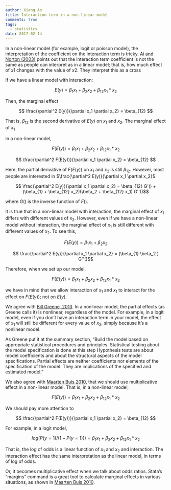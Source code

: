 ```yaml
---
author: Xiang Ao
title: Interaction term in a non-linear model
comments: true
tags:
  - statistics
date: 2017-02-14
---
```


In a non-linear model (for example, logit or poisson model), the interpretation of the coefficient on the interaction term is tricky.  [Ai and Norton (2003)](https://pdfs.semanticscholar.org/6285/8e64d9a337504d72cb862c4cc1e7fd27a7a0.pdf) points out that the interaction term coefficient is not the same as people can interpret as in a linear model; that is, how much effect of $x1$ changes with the value of $x2$.  They interpret this as a cross 

If we have a linear model with interaction:

$$ E(y) = \beta_1 x_1 + \beta_2 x_2 + \beta_{12} x_1*x_2 $$

Then, the marginal effect

$$ \frac{\partial^2 E(y)}{\partial x_1 \partial x_2} = \beta_{12} $$

That is, $\beta_{12}$ is the second derivative of $E(y)$ on $x_1$ and $x_2$.  The marginal effect of $x_1$ 

In a non-linear model,

$$ F(E(y)) = \beta_1 x_1 + \beta_2 x_2 + \beta_{12} x_1*x_2 $$

$$ \frac{\partial^2 F(E(y))}{\partial x_1 \partial x_2} = \beta_{12} $$

Here, the partial derivative of $F(E(y))$ on $x_1$ and $x_2$ is still $\beta_{12}$.  However, most people are interested in $\frac{\partial^2 E(y)}{\partial x_1 \partial x_2}$.  

$$ \frac{\partial^2 E(y)}{\partial x_1 \partial x_2} = \beta_{12} G'() + (\beta_{1} + \beta_{12} x_2)(\beta_2 + \beta_{12} x_1) G''()$$

where $G()$ is the inverse function of $F()$.  

It is true that in a non-linear model with interaction, the marginal effect of $x_1$ differs with different values of $x_2$.  However, even if we have a non-linear model without interaction, the marginal effect of $x_1$ is still different with different values of $x_2$. To see this, 

$$ F(E(y)) = \beta_1 x_1 + \beta_2 x_2 $$

$$ \frac{\partial^2 E(y)}{\partial x_1 \partial x_2} =  (\beta_{1} \beta_2 ) G''()$$

Therefore, when we set up our model, 

$$ F(E(y)) = \beta_1 x_1 + \beta_2 x_2 + \beta_{12} x_1*x_2 $$

we have in mind that we allow interaction of $x_1$ and $x_1$ to interact for the effect on $F(E(y))$; not on $E(y)$.  

We agree with [Bill Greene, 2013](
http://people.stern.nyu.edu/wgreene/Lugano2013/Greene-InteractionTerms.pdf). In
a nonlinear model, the partial effects (as Greene calls it) is
nonlinear, regardless of the model.  For example, in a logit model,
even if you don't have an interaction term in your model, the effect
of $x_1$ will still be different for every value of $x_2$, simply
because it's a nonlinear model.

 As Greene put it at the summary section,
"Build the model based on appropriate statistical procedures and principles. Statistical testing
about the model specification is done at this step Hypothesis tests are about model coefficients
and about the structural aspects of the model specifications. Partial effects are neither
coefficients nor elements of the specification of the model. They are implications of the specified
and estimated model."

We also agree with [Maarten Buis 2010](http://www.stata-journal.com/sjpdf.html?articlenum=st0194), that we should use multiplicative effect in a non-linear model.  That is, in a non-linear model,

$$ F(E(y)) = \beta_1 x_1 + \beta_2 x_2 + \beta_{12} x_1*x_2 $$

We should pay more attention to 

$$ \frac{\partial^2 F(E(y))}{\partial x_1 \partial x_2} = \beta_{12} $$

For example, in a logit model,

$$ log(P(y=1)/(1-P(y=1))) = \beta_1 x_1 + \beta_2 x_2 + \beta_{12} x_1*x_2 $$

That is, the log of odds is a linear function of $x_1$ and $x_2$ and interaction.  The interaction effect has the same interpretation as the linear model, in terms of log of odds.  

Or, it becomes multiplicative effect when we talk about odds ratios.  Stata's "margins" command is a great tool to calculate marginal effects in various situations, as shown in [Maarten Buis 2010](http://www.stata-journal.com/sjpdf.html?articlenum=st0194).
